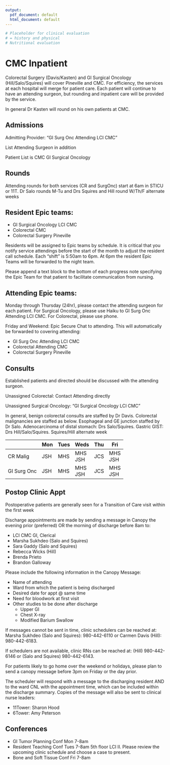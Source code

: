 ```yaml
---
output:
  pdf_document: default
  html_document: default
---
```

```r
# Placeholder for clinical evaluation
# = history and physical
# Nutritional evaluation
```
# CMC Inpatient

Colorectal Surgery (Davis/Kasten) and GI Surgical Oncology (Hill/Salo/Squires) will cover Pineville and CMC. For efficiency, the services at each hospital will merge for patient care. Each patient will continue to have an attending surgeon, but rounding and inpatient care will be provided by the service.

In general Dr Kasten will round on his own patients at CMC.  

## Admissions

Admitting Provider: “GI Surg Onc Attending LCI CMC”

List Attending Surgeon in addition

Patient List is CMC GI Surgical Oncology

## Rounds

Attending rounds for both services (CR and SurgOnc) start at 6am in STICU or 11T.  Dr Salo rounds M-Tu and Drs Squires and Hill round  W/Th/F alternate weeks

## Resident Epic teams:

- GI Surgical Oncology LCI CMC
- Colorectal CMC
- Colorectal Surgery Pineville

Residents will be assigned to Epic teams by schedule. It is critical that you notify service attendings before the start of the month to adjust the resident call schedule. Each “shift” is 5:50am to 6pm. At 6pm the resident Epic Teams will be forwarded to the night team.

Please append a text block to the bottom of each progress note specifying the Epic Team for that patient to facilitate communication from nursing.

## Attending Epic teams:

Monday through Thursday (24hr), please contact the attending surgeon for each patient. For Surgical Oncology, please use Haiku to GI Surg Onc Attending LCI CMC. For Colorectal, please use phone.

Friday and Weekend: Epic Secure Chat to attending. This will automatically be forwarded to covering attending:

- GI Surg Onc Attending LCI CMC
- Colorectal Attending CMC
- Colorectal Surgery Pineville

## Consults

Established patients and directed should be discussed with the attending surgeon.

Unassigned Colorectal: Contact Attending directly

Unassigned Surgical Oncology: “GI Surgical Oncology LCI CMC”

In general, benign colorectal consults are staffed by Dr Davis. Colorectal malignancies are staffed as below. Esophageal and GE junction staffed by Dr Salo. Adenocarcinoma of distal stomach: Drs Salo/Squires. Gastric GIST: Drs Hill/Salo/Squires. Squires/Hill alternate week
 
|  | Mon | Tues | Weds | Thu | Fri |
|---|---|---|---|---|---|
| CR Malig | JSH | MHS | MHS<br>JSH | JCS | MHS<br>JSH |
| GI Surg Onc | JSH | MHS | MHS<br>JSH | JCS | MHS<br>JSH |

## Postop Clinic Appt

Postoperative patients are generally seen for a Transition of Care visit within the first week

Discharge appointments are made by sending a message in Canopy the evening prior (preferred) OR the morning of discharge before 8am to:


- LCI CMC GI, Clerical
- Marsha Sukhdeo (Salo and Squires)
- Sara Gaddy (Salo and Squires) 
- Rebecca Wicks (Hill) 
- Brenda Prieto
- Brandon Galloway

Please include the following information in the Canopy Message:

- Name of attending
- Ward from which the patient is being discharged
- Desired date for appt @ same time
- Need for bloodwork at first visit
- Other studies to be done after discharge
  - Upper GI
  - Chest X-ray
  - Modified Barium Swallow

If messages cannot be sent in time, clinic schedulers can be reached at: Marsha Sukhdeo (Salo and Squires): 980-442-6110 or Carmen Davis  (Hill): 980-442-6183.

If schedulers are not available, clinic RNs can be reached at: (Hill) 980-442-6146 or (Salo and Squires) 980-442-6143.

For patients likely to go home over the weekend or holidays, please plan to send a canopy message before 3pm on Friday or the day prior.

The scheduler will respond with a message to the discharging resident AND to the ward CNL with the appointment time, which can be included within the discharge summary. Copies of the message will also be sent to clinical nurse leaders:

- 11Tower: Sharon Hood
- 6Tower: Amy Peterson

## Conferences

- GI Tumor Planning Conf Mon 7-8am
- Resident Teaching Conf Tues 7-8am 5th floor LCI II. Please review the upcoming clinic schedule and choose a case to present.
- Bone and Soft Tissue Conf Fri 7-8am
